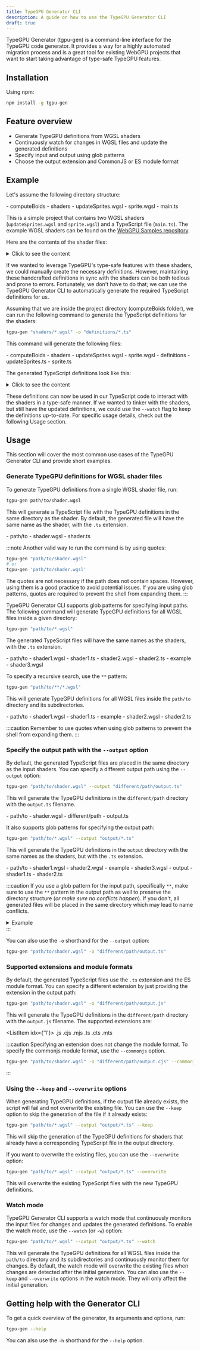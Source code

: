 ```yaml
---
title: TypeGPU Generator CLI
description: A guide on how to use the TypeGPU Generator CLI
draft: true
---
```



TypeGPU Generator (tgpu-gen) is a command-line interface for the TypeGPU code generator.
It provides a way for a highly automated migration process and is a great tool
for existing WebGPU projects that want to start taking advantage of type-safe TypeGPU features.

## Installation

Using npm:

```bash
npm install -g tgpu-gen
```

## Feature overview

- Generate TypeGPU definitions from WGSL shaders
- Continuously watch for changes in WGSL files and update the generated definitions
- Specify input and output using glob patterns
- Choose the output extension and CommonJS or ES module format

## Example

Let's assume the following directory structure:

<FileTree>
  - computeBoids
    - shaders
      - updateSprites.wgsl
      - sprite.wgsl
    - main.ts
</FileTree>

This is a simple project that contains two WGSL shaders (`updateSprites.wgsl` and `sprite.wgsl`) and a TypeScript file (`main.ts`).
The example WGSL shaders can be found on the [WebGPU Samples repository](https://github.com/webgpu/webgpu-samples/tree/main/sample/computeBoids).

Here are the contents of the shader files:


<Tabs>
  <TabItem label="updateSprites.wgsl">
  <details>
  <summary>Click to see the content</summary>
  ```wgsl
  struct Particle {
    pos : vec2f,
    vel : vec2f,
  }
  struct SimParams {
    deltaT : f32,
    rule1Distance : f32,
    rule2Distance : f32,
    rule3Distance : f32,
    rule1Scale : f32,
    rule2Scale : f32,
    rule3Scale : f32,
  }
  struct Particles {
    particles : array<Particle>,
  }
  @binding(0) @group(0) var<uniform> params : SimParams;
  @binding(1) @group(0) var<storage, read> particlesA : Particles;
  @binding(2) @group(0) var<storage, read_write> particlesB : Particles;

  // https://github.com/austinEng/Project6-Vulkan-Flocking/blob/master/data/shaders/computeparticles/particle.comp
  @compute @workgroup_size(64)
  fn main(@builtin(global_invocation_id) GlobalInvocationID : vec3u) {
    var index = GlobalInvocationID.x;

    var vPos = particlesA.particles[index].pos;
    var vVel = particlesA.particles[index].vel;
    var cMass = vec2(0.0);
    var cVel = vec2(0.0);
    var colVel = vec2(0.0);
    var cMassCount = 0u;
    var cVelCount = 0u;
    var pos : vec2f;
    var vel : vec2f;

    for (var i = 0u; i < arrayLength(&particlesA.particles); i++) {
      if (i == index) {
        continue;
      }

      pos = particlesA.particles[i].pos.xy;
      vel = particlesA.particles[i].vel.xy;
      if (distance(pos, vPos) < params.rule1Distance) {
        cMass += pos;
        cMassCount++;
      }
      if (distance(pos, vPos) < params.rule2Distance) {
        colVel -= pos - vPos;
      }
      if (distance(pos, vPos) < params.rule3Distance) {
        cVel += vel;
        cVelCount++;
      }
    }
    if (cMassCount > 0) {
      cMass = (cMass / vec2(f32(cMassCount))) - vPos;
    }
    if (cVelCount > 0) {
      cVel /= f32(cVelCount);
    }
    vVel += (cMass * params.rule1Scale) + (colVel * params.rule2Scale) + (cVel * params.rule3Scale);

    // clamp velocity for a more pleasing simulation
    vVel = normalize(vVel) * clamp(length(vVel), 0.0, 0.1);
    // kinematic update
    vPos = vPos + (vVel * params.deltaT);
    // Wrap around boundary
    if (vPos.x < -1.0) {
      vPos.x = 1.0;
    }
    if (vPos.x > 1.0) {
      vPos.x = -1.0;
    }
    if (vPos.y < -1.0) {
      vPos.y = 1.0;
    }
    if (vPos.y > 1.0) {
      vPos.y = -1.0;
    }
    // Write back
    particlesB.particles[index].pos = vPos;
    particlesB.particles[index].vel = vVel;
  }
  ```
  </details>
  </TabItem>
  <TabItem label="sprite.wgsl">
  <details>
  <summary>Click to see the content</summary>
  ```wgsl
  struct VertexOutput {
    @builtin(position) position : vec4f,
    @location(4) color : vec4f,
  }

  @vertex
  fn vert_main(
    @location(0) a_particlePos : vec2f,
    @location(1) a_particleVel : vec2f,
    @location(2) a_pos : vec2f
  ) -> VertexOutput {
    let angle = -atan2(a_particleVel.x, a_particleVel.y);
    let pos = vec2(
      (a_pos.x * cos(angle)) - (a_pos.y * sin(angle)),
      (a_pos.x * sin(angle)) + (a_pos.y * cos(angle))
    );

    var output : VertexOutput;
    output.position = vec4(pos + a_particlePos, 0.0, 1.0);
    output.color = vec4(
      1.0 - sin(angle + 1.0) - a_particleVel.y,
      pos.x * 100.0 - a_particleVel.y + 0.1,
      a_particleVel.x + cos(angle + 0.5),
      1.0);
    return output;
  }

  @fragment
  fn frag_main(@location(4) color : vec4f) -> @location(0) vec4f {
    return color;
  }
  ```
  </details>
  </TabItem>
</Tabs>

If we wanted to leverage TypeGPU's type-safe features with these shaders, we could
manually create the necessary definitions. However, maintaining these handcrafted
definitions in sync with the shaders can be both tedious and prone to errors.
Fortunately, we don't have to do that; we can use the TypeGPU Generator CLI to automatically generate the required TypeScript definitions for us.

Assuming that we are inside the project directory (computeBoids folder), we can run the following command to generate the TypeScript definitions for the shaders:

```bash
tgpu-gen "shaders/*.wgsl" -o "definitions/*.ts"
```

This command will generate the following files:

<div class="relative">
<FileTree>
  - computeBoids
    - shaders
      - updateSprites.wgsl
      - sprite.wgsl
    - <FileDiff add> definitions </FileDiff>
      - <FileDiff add> updateSprites.ts </FileDiff>
      - <FileDiff add> sprite.ts </FileDiff>
</FileTree>
</div>

The generated TypeScript definitions look like this:

<Tabs>
  <TabItem label="updateSprites.ts">
  <details>
  <summary>Click to see the content</summary>
  ```typescript
  /* generated via tgpu-gen by TypeGPU */
  import tgpu from 'typegpu';
  import * as d from 'typegpu/data';

  /* structs */
  export const Particle = d.struct({
    pos: d.vec2f,
    vel: d.vec2f,
  });

  export const SimParams = d.struct({
    deltaT: d.f32,
    rule1Distance: d.f32,
    rule2Distance: d.f32,
    rule3Distance: d.f32,
    rule1Scale: d.f32,
    rule2Scale: d.f32,
    rule3Scale: d.f32,
  });

  export const Particles = (arrayLength: number) => d.struct({
    particles: d.arrayOf(Particle, arrayLength),
  });

  /* bindGroupLayouts */
  export const layout0 = tgpu.bindGroupLayout({
    params: {
      uniform: SimParams,
    },
    particlesA: {
      storage: Particles,
      access: 'readonly',
    },
    particlesB: {
      storage: Particles,
      access: 'mutable',
    },
  });
  ```
  </details>
  </TabItem>
  <TabItem label="sprite.ts">
  <details>
  <summary>Click to see the content</summary>
  ```typescript
  /* generated via tgpu-gen by TypeGPU */
  import * as d from 'typegpu/data';

  /* structs */
  export const VertexOutput = d.struct({
    position: d.vec4f,
    color: d.vec4f,
  });
  ```
  </details>
  </TabItem>
</Tabs>

These definitions can now be used in our TypeScript code to interact with the shaders in a type-safe manner.
If we wanted to tinker with the shaders, but still have the updated definitions, we could use the `--watch` flag to keep the definitions up-to-date.
For specific usage details, check out the following Usage section.

## Usage

This section will cover the most common use cases of the TypeGPU Generator CLI and provide short examples.

### Generate TypeGPU definitions for WGSL shader files

To generate TypeGPU definitions from a single WGSL shader file, run:

```bash
tgpu-gen path/to/shader.wgsl
```

This will generate a TypeScript file with the TypeGPU definitions in the same directory as the shader.
By default, the generated file will have the same name as the shader, with the `.ts` extension.

<div class="relative">
<FileTree>
  - path/to
      - shader.wgsl
      - <FileDiff add> shader.ts </FileDiff>
</FileTree>
</div>

:::note
Another valid way to run the command is by using quotes:
```bash
tgpu-gen "path/to/shader.wgsl"
# or
tgpu-gen 'path/to/shader.wgsl'
```
The quotes are not necessary if the path does not contain spaces. However, using them is a good practice to avoid potential issues.
If you are using glob patterns, quotes are required to prevent the shell from expanding them.
:::

TypeGPU Generator CLI supports glob patterns for specifying input paths.
The following command will generate TypeGPU definitions for all WGSL files inside a given directory:

```bash
tgpu-gen "path/to/*.wgsl"
```

The generated TypeScript files will have the same names as the shaders, with the `.ts` extension.

<div class="relative">
<FileTree>
  - path/to
      - shader1.wgsl
      - <FileDiff add> shader1.ts </FileDiff>
      - shader2.wgsl
      - <FileDiff add> shader2.ts </FileDiff>
      - example
          - shader3.wgsl
</FileTree>
</div>

To specify a recursive search, use the `**` pattern:

```bash
tgpu-gen "path/to/**/*.wgsl"
```

This will generate TypeGPU definitions for all WGSL files inside the `path/to` directory and its subdirectories.

<div class="relative">
<FileTree>
  - path/to
      - shader1.wgsl
      - <FileDiff add> shader1.ts </FileDiff>
      - example
          - shader2.wgsl
          - <FileDiff add> shader2.ts </FileDiff>
</FileTree>
</div>

:::caution
Remember to use quotes when using glob patterns to prevent the shell from expanding them.
:::

### Specify the output path with the `--output` option

By default, the generated TypeScript files are placed in the same directory as the input shaders.
You can specify a different output path using the `--output` option:

```bash
tgpu-gen "path/to/shader.wgsl" --output "different/path/output.ts"
```

This will generate the TypeGPU definitions in the `different/path` directory with the `output.ts` filename.

<div class="relative">
<FileTree>
  - path/to
      - shader.wgsl
  - <FileDiff add> different/path </FileDiff>
      - <FileDiff add> output.ts </FileDiff>
</FileTree>
</div>

It also supports glob patterns for specifying the output path:

```bash
tgpu-gen "path/to/*.wgsl" --output "output/*.ts"
```

This will generate the TypeGPU definitions in the `output` directory with the same names as the shaders, but with the `.ts` extension.

<div class="relative">
<FileTree>
  - path/to
      - shader1.wgsl
      - shader2.wgsl
      - example
          - shader3.wgsl
  - <FileDiff add> output </FileDiff>
      - <FileDiff add> shader1.ts </FileDiff>
      - <FileDiff add> shader2.ts </FileDiff>
</FileTree>
</div>

:::caution
If you use a glob pattern for the input path, specifically `**`, make sure to use the `**` pattern
in the output path as well to preserve the directory structure (*or make sure no conflicts happen*).
If you don't, all generated files will be placed in the same directory which may lead to name conflicts.

<details>
<summary>Example</summary>

Consider the following directory structure:

<FileTree>

- src
  - example
    - shader1.wgsl
  - shader1.wgsl
  - shader2.wgsl

</FileTree>

If you run:

```bash
tgpu-gen "src/**/*.wgsl" --output "output/*.ts"
```

The script will fail because all generated files will be placed in the `output` directory, and there will
be a name conflict as both `shader1.wgsl` and `example/shader1.wgsl` will try to generate `output/shader1.ts`.

<div class="relative">
<FileTree>
  - src
      - example
          - shader1.wgsl
      - shader1.wgsl
      - shader2.wgsl
  - <FileDiff add> output </FileDiff>
      - <FileDiff add> shader1.ts \<\-\- name conflict </FileDiff>
      - <FileDiff add> shader1.ts \<\-\- name conflict </FileDiff>
      - <FileDiff add> shader2.ts </FileDiff>
</FileTree>
</div>

To avoid this issue, use the `**` pattern in the output path as well:

```bash
tgpu-gen "src/**/*.wgsl" --output "output/**/*.ts"
```

This will generate the TypeGPU definitions in the `output` directory with the same directory structure as the input files.

<div class="relative">
<FileTree>
  - src
      - example
          - shader1.wgsl
      - shader1.wgsl
      - shader2.wgsl
  - <FileDiff add> output </FileDiff>
      - <FileDiff add> example </FileDiff>
          - <FileDiff add> shader1.ts </FileDiff>
      - <FileDiff add> shader1.ts </FileDiff>
      - <FileDiff add> shader2.ts </FileDiff>
</FileTree>
</div>
</details>
:::

You can also use the `-o` shorthand for the `--output` option:

```bash
tgpu-gen "path/to/shader.wgsl" -o "different/path/output.ts"
```

### Supported extensions and module formats

By default, the generated TypeScript files use the `.ts` extension and the ES module format.
You can specify a different extension by just providing the extension in the output path:

```bash
tgpu-gen "path/to/shader.wgsl" -o "different/path/output.js"
```

This will generate the TypeGPU definitions in the `different/path` directory with the `output.js` filename.
The supported extensions are:


<ListItem idx={'1'}>
  .js
</ListItem>
<ListItem idx={2}>
  .cjs
</ListItem>
<ListItem idx={3}>
  .mjs
</ListItem>
<ListItem idx={4}>
  .ts
</ListItem>
<ListItem idx={5}>
  .cts
</ListItem>
<ListItem idx={6}>
  .mts
</ListItem>

:::caution
Specifying an extension does not change the module format.
To specify the commonjs module format, use the `--commonjs` option.

```bash
tgpu-gen "path/to/shader.wgsl" -o "different/path/output.cjs" --commonjs
```
:::

### Using the `--keep` and `--overwrite` options

When generating TypeGPU definitions, if the output file already exists, the script will fail and not overwrite the existing file.
You can use the `--keep` option to skip the generation of the file if it already exists:

```bash
tgpu-gen "path/to/*.wgsl" --output "output/*.ts" --keep
```

This will skip the generation of the TypeGPU definitions for shaders that already have a corresponding TypeScript file in the output directory.

If you want to overwrite the existing files, you can use the `--overwrite` option:

```bash
tgpu-gen "path/to/*.wgsl" --output "output/*.ts" --overwrite
```

This will overwrite the existing TypeScript files with the new TypeGPU definitions.

### Watch mode

TypeGPU Generator CLI supports a watch mode that continuously monitors the input files for changes and updates the generated definitions.
To enable the watch mode, use the `--watch` (or `-w`) option:

```bash
tgpu-gen "path/to/*.wgsl" --output "output/*.ts" --watch
```

This will generate the TypeGPU definitions for all WGSL files inside the `path/to` directory
and its subdirectories and continuously monitor them for changes.
By default, the watch mode will overwrite the existing files when changes are detected after the initial generation.
You can also use the `--keep` and `--overwrite` options in the watch mode. They will only affect the initial generation.


## Getting help with the Generator CLI

To get a quick overview of the generator, its arguments and options, run:

```bash
tgpu-gen --help
```

You can also use the `-h` shorthand for the `--help` option.
